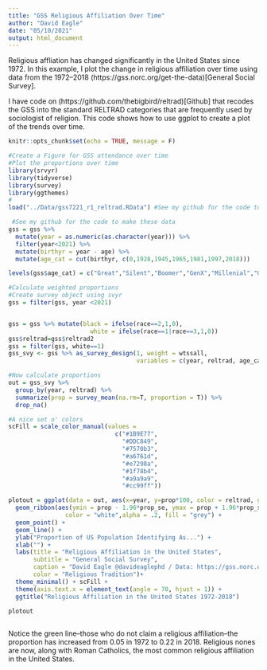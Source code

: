 ```yaml
---
title: "GSS Religious Affiliation Over Time"
author: "David Eagle"
date: "05/10/2021"
output: html_document
---
```


Religious affliation has changed significantly in the United States since 1972. In this example, I plot the change in religious affiliation over time using data from the 1972--2018 (https://gss.norc.org/get-the-data)[General Social Survey].

I have code on (https://github.com/thebigbird/reltrad)[Github] that recodes the GSS into the standard RELTRAD categories that are frequently used by sociologist of religion. This code shows how to use ggplot to create a plot of the trends over time.
    
```r
knitr::opts_chunk$set(echo = TRUE, message = F)
```

```r
#Create a Figure for GSS attendance over time
#Plot the proportions over time
library(srvyr)
library(tidyverse)
library(survey)
library(ggthemes)
#
load("../Data/gss7221_r1_reltrad.RData") #See my github for the code to make these data

 #See my github for the code to make these data
gss = gss %>% 
  mutate(year = as.numeric(as.character(year))) %>%
  filter(year<2021) %>% 
  mutate(birthyr = year - age) %>%
  mutate(age_cat = cut(birthyr, c(0,1928,1945,1965,1981,1997,2018)))

levels(gss$age_cat) = c("Great","Silent","Boomer","GenX","Millenial","GenZ")

#Calculate weighted proportions
#Create survey object using svyr
gss = filter(gss, year <2021)


gss = gss %>% mutate(black = ifelse(race==2,1,0),
                       white = ifelse(race==1|race==3,1,0))
gss$reltrad=gss$reltrad2
gss = filter(gss, white==1)
gss_svy <- gss %>% as_survey_design(1, weight = wtssall,
                                    variables = c(year, reltrad, age_cat))

#Now calculate proportions
out = gss_svy %>% 
  group_by(year, reltrad) %>%
  summarize(prop = survey_mean(na.rm=T, proportion = T)) %>%
  drop_na()

#A nice set o' colors
scFill = scale_color_manual(values = 
                              c("#1B9E77", 
                                "#DDC849",
                                "#7570b3", 
                                "#a6761d",
                                "#e7298a",
                                "#1f78b4",
                                "#a9a9a9",
                                "#cc99ff"))

plotout = ggplot(data = out, aes(x=year, y=prop*100, color = reltrad, group = reltrad)) +
  geom_ribbon(aes(ymin = prop - 1.96*prop_se, ymax = prop + 1.96*prop_se),
                color = "white",alpha = .2, fill = "grey") +
  geom_point() +
  geom_line() +
  ylab("Proportion of US Population Identifying As...") +
  xlab("") +
  labs(title = "Religious Affiliation in the United States",
       subtitle = "General Social Survey",
       caption = "David Eagle @davideaglephd / Data: https://gss.norc.org/",
       color = "Religious Tradition")+
  theme_minimal() + scFill +
  theme(axis.text.x = element_text(angle = 70, hjust = 1)) +
  ggtitle("Religious Affiliation in the United States 1972-2018")

plotout
  
```

Notice the green line--those who do not claim a religious affiliation--the proportion has increased from 0.05 in 1972 to 0.22 in 2018. Religious nones are now, along with Roman Catholics, the most common religious affiliation in the United States.
